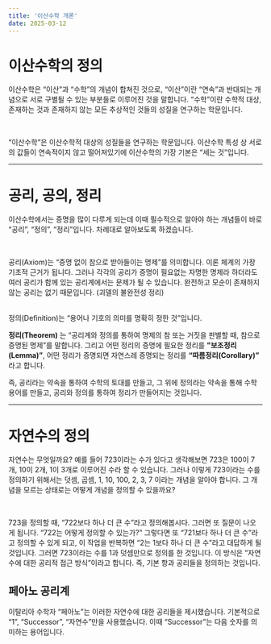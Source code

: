 ```yaml
---
title: '이산수학 개론'
date: 2025-03-12
---
```


# 이산수학의 정의

이산수학은 “이산”과 “수학”의 개념이 합쳐진 것으로, “이산”이란 “연속”과 반대되는 개념으로 서로 구별될 수 있는 부분들로 이루어진 것을 말합니다. “수학”이란 수학적 대상, 존재하는 것과 존재하지 않는 모든 추상적인 것들의 성질을 연구하는 학문입니다.

<br />

“이산수학”은 이산수학적 대상의 성질들을 연구하는 학문입니다. 이산수학 특성 상 서로의
값들이 연속적이지 않고 떨어져있기에 이산수학의 가장 기본은 “세는 것”입니다.

---

# 공리, 공의, 정리

이산수학에서는 증명을 많이 다루게 되는데 이때 필수적으로 알아야 하는 개념들이 바로 “공리”, “정의”, “정리”입니다. 차례대로 알아보도록 하겠습니다.

<br />

공리(Axiom)는 “증명 없이 참으로 받아들이는 명제”를 의미합니다. 이론 체계의 가장 기초적 근거가 됩니다. 그러나 각각의 공리가 증명이 필요없는 자명한 명제라 하더라도 여러 공리가 함께 있는 공리계에서는 문제가 될 수 있습니다. 완전하고 모순이 존재하지 않는 공리는 없기 때문입니다. (괴델의 불완전성 정리)

<br />
정의(Definition)는 “용어나 기호의 의미를 명확히 정한 것”입니다.
<br />

**정리(Theorem)** 는 “공리계와 정의를 통하여 명제의 참 또는 거짓을 판별할 때, 참으로 증명된 명제”를 말합니다. 그리고 어떤 정리의 증명에 필요한 정리를 **"보조정리(Lemma)”**, 어떤 정리가 증명되면 자연스레 증명되는 정리를 **“따름정리(Corollary)”** 라고 합니다.


<Callout type="tip">즉, 공리라는 약속을 통하여 수학의 토대를 만들고, 그 위에 정의라는 약속을 통해 수학 용어를 만들고, 공리와 정의를 통하여 정리가 만들어지는 것입니다.</Callout>

---

# 자연수의 정의

자연수는 무엇일까요? 예를 들어 723이라는 수가 있다고 생각해보면 723은 100이 7개, 10이 2개, 1이 3개로 이루어진 수라 할 수 있습니다. 그러나 이렇게 723이라는 수를 정의하기 위해서는 덧셈, 곱셈, 1, 10, 100, 2, 3, 7 이라는 개념을 알아야 합니다. 그 개념을 모르는 상태로는 어떻게 개념을 정의할 수 있을까요?

<br />

723을 정의할 때, “722보다 하나 더 큰 수”라고 정의해봅시다. 그러면 또 질문이 나오게 됩니다. “722는 어떻게 정의할 수 있는가?” 그렇다면 또 “721보다 하나 더 큰 수”라고 정의할 수 있게 되고, 이 작업을 반복하면 “2는 1보다 하나 더 큰 수”라고 대답하게 될 것입니다. 그러면 723이라는 수를 1과 덧셈만으로 정의를 한 것입니다. 이 방식은 “자연수에 대한 공리적 접근 방식”이라고 합니다. 즉, 기본 항과 공리들을 정의하는 것입니다.

## 페아노 공리계

이탈리아 수학자 “페아노”는 이러한 자연수에 대한 공리들을 제시했습니다. 기본적으로 “1”, “Successor”, “자연수”만을 사용했습니다. 이때 “Successor”는 다음 숫자를 의미하는 용어입니다.
